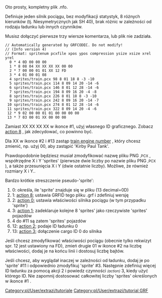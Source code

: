 {{pl/Development/NewGRF/inne strony|en=www.tt-wiki.net/wiki/Sample_NFO_file|pl=pl/Development/NewGRF/NFO Tutorial/Sample NFO file}} {{en/-}}
<!--{{NFOTutorial}}-->{{pl/Development/NewGRF/NFO Tutorial/Navigation}}

Oto prosty, kompletny plik .nfo.

Definiuje jeden silnik pociągu, bez modyfikacji statystyk, 8 różnych kierunków (tj. Niesymetrycznych jak SH 40), brak różnic w zależności od rodzaju ładunku lub innych czynników.

Musisz dołączyć pierwsze trzy wiersze komentarza, lub plik nie zadziała.

<pre>
// Automatically generated by GRFCODEC. Do not modify!
// (Info version 4)
// Format: spritenum pcxfile xpos ypos compression ysize xsize xrel yrel
  0 * 4 0D 00 00 00
  1 * 8 08 04 XX XX XX XX 00 00
  2 * 7 00 00 01 01 XX 12 FD
  3 * 4 01 00 01 08
  4 sprites/train.pcx 98 8 01 18 8 -3 -10
  5 sprites/train.pcx 114 8 09 14 20 -14 -6
  6 sprites/train.pcx 146 8 01 12 28 -14 -6
  7 sprites/train.pcx 194 8 09 16 20 -4 -8
  8 sprites/train.pcx 226 8 01 18 8 -3 -10
  9 sprites/train.pcx 242 8 09 16 20 -14 -7
 10 sprites/train.pcx 274 8 01 12 28 -14 -6
 11 sprites/train.pcx 322 8 09 14 20 -4 -6
 12 * 9 02 00 00 01 01 00 00 00 00
 13 * 7 03 00 01 XX 00 00 00
</pre>

Zamiast XX XX XX XX w ikonce #1, użyj własnego ID graficznego. Zobacz  [[pl/Development/NewGRF/NFO Specs/Action8|action 8]] , jak zdecydować, co powinno być.

Dla XX w ikonce #2 i #13 zastąp [[pl/Development/NewGRF/NFO Specs/VehicleIDs|train engine number]] , który chcesz zmienić, np. użyj 00, aby zastąpić 'Kirby Paul Tank'.

Prawdopodobnie będziesz musiał zmodyfikować nazwę pliku PNG <small>,PCX</small> , współrzędne X i Y 'sprites' (pierwsze dwie liczby po nazwie pliku PNG <small>,PCX</small> ), a także przesunięcia X i Y (dwie ostatnie liczby). Możliwe, że również rozmiary X i Y..

Bardzo krótkie streszczenie pseudo-'sprite':
#0: określa, ile 'sprite' znajduje się w pliku (13 decimal=0D)
#1: [[pl/Development/NewGRF/NFO Specs/Action8|action 8]]; ustawia GRFID tego pliku .grf i zdefiniuj wersję
#2: [[pl/Development/NewGRF/NFO Specs/Action0/Main Page|action 0]]; ustawia właściwości silnika pociągu (w tym przypadku 'sprite')
#3: [[pl/Development/NewGRF/NFO Specs/Action1|action 1]]; zadeklaruje kolejne 8 'sprites' jako rzeczywiste 'sprites' pojazdów
#4 do #11 są zatem 'sprites' pojazdów
#12: [[pl/Development/NewGRF/NFO Specs/Action2/Vehicles|action 2]]; podaje ID ładunku 0
#13: [[pl/Development/NewGRF/NFO Specs/Action3/Main Page|action 3]]; dołączenie cargo ID 0 do silnika

Jeśli chcesz zmodyfikować właściwości pociągu (obecnie tylko rekwizyt spr. 12 jest ustawiony na FD), zmień drugie 01 w ikonce #2 na liczbę właściwości, dodaj je na końcu linii i dostosuj liczbę bajtów.

Jeśli chcesz, aby wyglądał inaczej w zależności od ładunku, dodaj je po 'sprite' #11 i odpowiednio zmodyfikuj 'sprite' #3. Następnie zdefiniuj więcej ID ładunku za pomocą akcji 2 i powiedz czynności <small>''(action)''</small> 3, kiedy użyć którego ID. Nie zapomnij dostosować całkowitej liczby 'sprites' określonych w ikonce #1 .
<!--[[Category:Tutorials]][[Category:GRF Tutorial]]brak w oryginale-->[[Category:pl/User/extrazi/tutoriale]][[Category:pl/User/extrazi/tutorial GRF]]